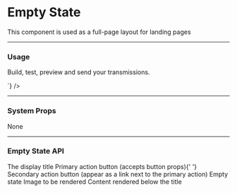 
# Empty State

This component is used as a full-page layout for landing pages

---

### Usage

<LiveCode>
  <LiveCode.Content
    title="Without an image"
    code={`
      <EmptyState
        title="Manage your email templates"
        primaryAction={{
          content: 'Create Template'
        }}
        secondaryAction={{ content: 'Learn More'}}
      >
        <p>Build, test, preview and send your transmissions.</p>
      </EmptyState>
    `}
  />
</LiveCode>

---

### System Props

None

---

### Empty State API

<Prop name="title" type="string">
  The display title
</Prop>
<Prop name="primaryAction" type="object">
  Primary action button (accepts button props){' '}
</Prop>
<Prop name="secondaryAction" type="object">
  Secondary action button (appear as a link next to the primary action)
</Prop>
<Prop name="image" type="function | element">
  Empty state Image to be rendered
</Prop>
<Prop name="children" type="React node">
  Content rendered below the title
</Prop>
